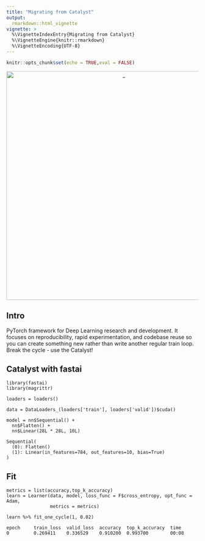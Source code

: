 ```yaml
---
title: "Migrating from Catalyst"
output:
  rmarkdown::html_vignette
vignette: >
  %\VignetteIndexEntry{Migrating from Catalyst}
  %\VignetteEngine{knitr::rmarkdown}
  %\VignetteEncoding{UTF-8}
---
```


```r
knitr::opts_chunk$set(echo = TRUE,eval = FALSE)
```


<center>

<img src="images/catalyst.png" alt="_" style="width: 600px;"/>

</center>


## Intro

PyTorch framework for Deep Learning research and development. It focuses on reproducibility, rapid experimentation, and codebase reuse so you can create something new rather than write another regular train loop.
Break the cycle - use the Catalyst!

## Catalyst with fastai

```
library(fastai)
library(magrittr)

loaders = loaders()

data = DataLoaders_(loaders['train'], loaders['valid'])$cuda()

model = nn$Sequential() +
  nn$Flatten() +
  nn$Linear(28L * 28L, 10L)
```

```
Sequential(
  (0): Flatten()
  (1): Linear(in_features=784, out_features=10, bias=True)
)
```

## Fit

```
metrics = list(accuracy,top_k_accuracy)
learn = Learner(data, model, loss_func = F$cross_entropy, opt_func = Adam,
                metrics = metrics)

learn %>% fit_one_cycle(1, 0.02)
```

```
epoch     train_loss  valid_loss  accuracy  top_k_accuracy  time    
0         0.269411    0.336529    0.910200  0.993700        00:08   
```


